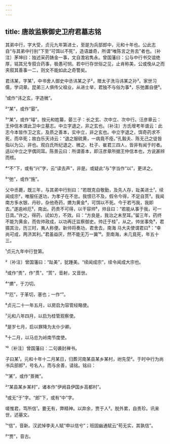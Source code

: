 ```yaml
---
---
---
```

title: 唐故监察御史卫府君墓志铭
---







其弟中行，字大受，贞元九年第进士，至是为兵部郎中，元和十年也。公此志自“与其弟中行别”下至“可饵以不死”，造语雄奇，所谓“唯陈言之务去”者也。〔补注〕茅坤曰：独述采药铸金一事，文自澹宕隽永。曾国藩曰：公与中行书交谊绝厚，铭其兄专叙合药事，极愚可悯。若中行存世俗之见，止肯称美，公或俛从之而夹叙其善事一二，则文不能如此之奇警矣。

君讳某，字某¹，中书舍人御史中丞讳某之子²，赠太子洗马讳某之孙³。家世习儒，学词章。昆弟三人俱传父祖业，从进士举，君独不与俗为事⁴，乐弛置自便⁵。

¹或作“讳之玄，字造微”。

²“某”，或作“晏”。

³“某”，或作“璿”。按元和姓纂，晏三子：长之玄、次中立、次中行。汪彦章云：王仲信本谓此卫中立墓志。中立字退之，非之玄也。〔补注〕方氏增考年谱云：此志今本皆作卫之玄，及质之善本，实中立，非之玄也。中立字退之，饵奇药求不死，而卒死；故白乐天诗云：“退之服硫黄，一病竟不痊。”孔毅夫、陈无己之徒皆指以为公，非也。观白氏所纪退之、微之、杜子、崔君三四人，皆非有闻于时者。适以中立之字偶同耳。陈景云曰：所谓善本，即汪彦章所据王仲信本也，方说甚辨而核。

⁴“不”下，或有“兴”字，云“读去声”，非是。或疑此“与”字当作“以”，更详之。

⁵“弛”，或作“施”。

父中丞薨，既三年，与其弟中行别曰：“若既克自敬勤，及先人存，趾美进士¹，续闻成宗²，唯服任遂功，为孝子在不怠。我恨已不及，假令今得，不足自贳³。我闻南方多水银、丹砂，杂他奇药，爊为黄金⁴，可饵以不死。今于若丐我，我即去。”遂逾岭厄⁵，南出。药贵不可得，以干容帅⁶，帅且曰：“若能从事于我，可一日具。”许之，得药，试如方，不效。曰：“方良是，我治之未至耳。”留三年，药终不能为黄金，而佐帅政成，以功再迁监察御史。帅迁于桂⁷，从之。帅坐事免⁸，君摄其治，历三时，夷人称便。新帅将奏功，君舍去，南海 马大夫使谓君曰⁹：“幸尚可成，两济其利。”君虽益厌，然不能无万一冀¹⁰。至南海，未几竟死，年五十三。

¹贞元九年中行登第。

²〔补注〕曾国藩曰：“趾美”，犹踵美。“续闻成宗”，续令闻成大宗也。

³或作“贵”，作“贯”。“贳”，音射，又音世。

⁴“爊”，于刀切。

⁵“厄”，于革切，塞也；一作“”。

⁶贞元二十一年五月，以房启为容管经略使。

⁷元和八年四月，以启为桂管观察使。

⁸是岁七月，启以罪降为太仆少卿。

⁹十二月，以马总为岭南节度使。

¹⁰〔补注〕曾国藩曰：二句袭封禅书。

子曰某¹。元和十年十二月某日，归葬河南某县某乡某村，祔先茔²。于时中行为尚书兵部郎³，号名人，而与余善，请铭。铭曰：

¹“某”，或作“景微”。

²“某县某乡某村”，诸本作“伊阙县伊国乡高都村”。

³或无“于”字。“郎”下，或有“中”字。

嗟惟君，笃所信¹。要无有，弊精神。以弃余，贾于人²。脱外累，自贵珍。讯来世，述墓文。

¹“信”，音新。汉武悼李夫人赋“申以信兮”；班固幽通赋云“苟无实，其孰信”。

²“贾”，音古。